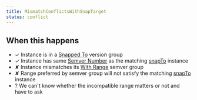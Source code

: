 ```yaml
---
title: MismatchConflictsWithSnapTarget
status: conflict
---
```


## When this happens

- ✓ Instance is in a [Snapped To](VERSION_GROUP_SNAPPED_TO) version group
- ✓ Instance has same [Semver Number](REF_GLOSSARY#semver-number) as the matching [snapTo](VERSION_GROUP_SNAPPED_TO#snapto) instance
- ✘ Instance mismatches its [With Range](SEMVER_GROUP_WITH_RANGE) semver group
- ✘ Range preferred by semver group will not satisfy the matching [snapTo](VERSION_GROUP_SNAPPED_TO#snapto) instance
- ? We can't know whether the incompatible range matters or not and have to ask
